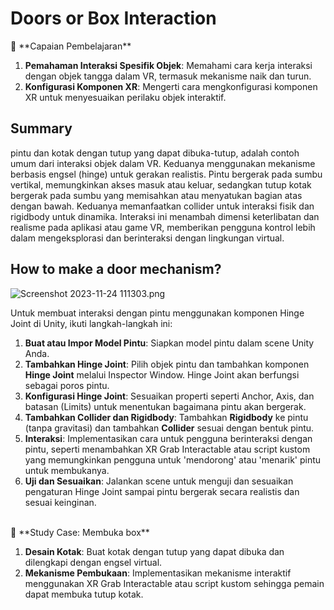 # Doors or Box Interaction

<aside>
📌 **Capaian Pembelajaran**

1. **Pemahaman Interaksi Spesifik Objek**: Memahami cara kerja interaksi dengan objek tangga dalam VR, termasuk mekanisme naik dan turun.
2. **Konfigurasi Komponen XR**: Mengerti cara mengkonfigurasi komponen XR untuk menyesuaikan perilaku objek interaktif.
</aside>

## Summary

pintu dan kotak dengan tutup yang dapat dibuka-tutup, adalah contoh umum dari interaksi objek dalam VR. Keduanya menggunakan mekanisme berbasis engsel (hinge) untuk gerakan realistis. Pintu bergerak pada sumbu vertikal, memungkinkan akses masuk atau keluar, sedangkan tutup kotak bergerak pada sumbu yang memisahkan atau menyatukan bagian atas dengan bawah. Keduanya memanfaatkan collider untuk interaksi fisik dan rigidbody untuk dinamika. Interaksi ini menambah dimensi keterlibatan dan realisme pada aplikasi atau game VR, memberikan pengguna kontrol lebih dalam mengeksplorasi dan berinteraksi dengan lingkungan virtual.

## How to make a door mechanism?

![Screenshot 2023-11-24 111303.png](https://prod-files-secure.s3.us-west-2.amazonaws.com/6ab59f96-5651-42d9-b147-b6276ed57ed6/e07e57e7-fd9b-43c4-89b1-2a7dcd8e0a7c/Screenshot_2023-11-24_111303.png)

Untuk membuat interaksi dengan pintu menggunakan komponen Hinge Joint di Unity, ikuti langkah-langkah ini:

1. **Buat atau Impor Model Pintu**: Siapkan model pintu dalam scene Unity Anda.
2. **Tambahkan Hinge Joint**: Pilih objek pintu dan tambahkan komponen **Hinge Joint** melalui Inspector Window. Hinge Joint akan berfungsi sebagai poros pintu.
3. **Konfigurasi Hinge Joint**: Sesuaikan properti seperti Anchor, Axis, dan batasan (Limits) untuk menentukan bagaimana pintu akan bergerak.
4. **Tambahkan Collider dan Rigidbody**: Tambahkan **Rigidbody** ke pintu (tanpa gravitasi) dan tambahkan **Collider** sesuai dengan bentuk pintu.
5. **Interaksi**: Implementasikan cara untuk pengguna berinteraksi dengan pintu, seperti menambahkan XR Grab Interactable atau script kustom yang memungkinkan pengguna untuk 'mendorong' atau 'menarik' pintu untuk membukanya.
6. **Uji dan Sesuaikan**: Jalankan scene untuk menguji dan sesuaikan pengaturan Hinge Joint sampai pintu bergerak secara realistis dan sesuai keinginan.

<br/>
<aside>
🌟 **Study Case: Membuka box**

1. **Desain Kotak**: Buat kotak dengan tutup yang dapat dibuka dan dilengkapi dengan engsel virtual.
2. **Mekanisme Pembukaan**: Implementasikan mekanisme interaktif menggunakan XR Grab Interactable atau script kustom sehingga pemain dapat membuka tutup kotak.
</aside>